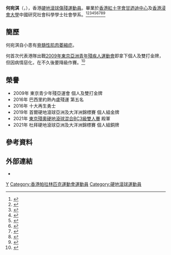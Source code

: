 {{noteTA|G1=Sports}}
{{short description|Hong Kong Paralympic boccia player}}
{{Infobox sportsperson
| name            = 何宛淇<br>HO Yuen Kei
| image =  
| imagesize =
| caption = 
| fullname = 
| nicknames = 
| club = 
| collegeteam =
| date_of_birth   ={{birth_date_and_age|1993|11|09}}
| place_of_birth  = {{HKG-1910}}
| death_date =
| death_place =
| height = 
| weight = 
| country        = {{HKG}}
| sport = [[硬地滾球|硬地滾球]]
| disability_class = BC3級
| coach         = 郭克榮、李榮傑
| rank         = BC3單打第2位、BC3雙打第2位（[http://bisfed-rankings.sport80.com/index.html#/ranking 2020年3月1日]）
| titles       = 
}}

'''何宛淇'''（{{lang-en|HO Yuen Kei}}，{{bd|1993年|11月9日||}}），香港[[硬地滾球|硬地滾球]][[傷殘運動員|傷殘運動員]]。畢業於[[香港紅十字會甘迺迪中心|香港紅十字會甘迺迪中心]]及[[香港浸會大學|香港浸會大學]]中國研究社會科學學士社會學系。<ref>{{cite web|url=https://www.hk01.com/_/336593|title=【硬地滾球】肌肉萎縮拿不起筆　輪椅少女靠食腦「爛滾」入港隊|publisher=[[香港01|香港01]]|date=2019年6月5日|archiveurl=https://web.archive.org/web/20210808123456/https://www.hk01.com/18%E5%8D%80%E6%96%B0%E8%81%9E/336593/%E7%A1%AC%E5%9C%B0%E6%BB%BE%E7%90%83-%E8%82%8C%E8%82%89%E8%90%8E%E7%B8%AE%E6%8B%BF%E4%B8%8D%E8%B5%B7%E7%AD%86-%E8%BC%AA%E6%A4%85%E5%B0%91%E5%A5%B3%E9%9D%A0%E9%A3%9F%E8%85%A6-%E7%88%9B%E6%BB%BE-%E5%85%A5%E6%B8%AF%E9%9A%8A|archivedate=2021|deadurl=no}}</ref><ref>{{cite web|url=https://hk.on.cc/hk/bkn/cnt/sport/20200323/bkn-20200323154034214-0323_00882_001.html|title=有呢條疤才是完整的我|publisher=東方日報|date=2020年3月23日|archiveurl=https://web.archive.org/web/20210808124009/https://hk.on.cc/hk/bkn/cnt/sport/20200323/bkn-20200323154034214-0323_00882_001.html|archivedate=2021|deadurl=no}}</ref><ref>{{cite web|url=https://orientaldaily.on.cc/cnt/sport/20200323/00286_009.html|title=何宛淇滾動人生|publisher=東方日報|date=2020年3月23日|archiveurl=https://web.archive.org/web/20210808124235/https://orientaldaily.on.cc/cnt/sport/20200323/00286_009.html|archivedate=2021|deadurl=no}}</ref><ref>{{cite web|url=https://www.marieclaire.com.hk/%E4%BD%95%E5%AE%9B%E6%B7%87%EF%BC%9A%E6%88%91%E6%98%AF%E5%85%A8%E8%81%B7%E7%A1%AC%E5%9C%B0%E6%BB%BE%E7%90%83%E9%81%8B%E5%8B%95%E5%93%A1-%E4%BF%9D%E6%8C%81%E7%8F%BE%E6%99%82%E8%87%AA%E7%90%86%E8%83%BD/|title=何宛淇：我是全職硬地滾球運動員|publisher=Marie Claire|date=2020年2月17日|archiveurl=https://web.archive.org/web/20210808124411/https://www.marieclaire.com.hk/%E4%BD%95%E5%AE%9B%E6%B7%87%EF%BC%9A%E6%88%91%E6%98%AF%E5%85%A8%E8%81%B7%E7%A1%AC%E5%9C%B0%E6%BB%BE%E7%90%83%E9%81%8B%E5%8B%95%E5%93%A1-%E4%BF%9D%E6%8C%81%E7%8F%BE%E6%99%82%E8%87%AA%E7%90%86%E8%83%BD/|archivedate=2021|deadurl=no}}</ref><ref>{{cite web|url=https://zh.hoyuenkei.com/about|title=關於何宛淇|publisher=何宛淇|date=2021年|archiveurl=https://web.archive.org/web/20210808124656/https://zh.hoyuenkei.com/about|archivedate=2021|deadurl=no}}</ref><ref>{{cite web|url=https://topick.hket.com/article/2302066|title=硬地滾球改變輪椅上的人生　90後肌肉萎縮症運動員學會不再介意世俗眼光|publisher=香港經濟日報|date=2019年3月21日|archiveurl=https://web.archive.org/web/20210808124717/https://topick.hket.com/article/2302066|archivedate=2021|deadurl=no}}</ref><ref>{{cite web|url=http://www.singpao.com.hk/index.php?fi=news1&id=16152|title=不受病魔所困　輪椅少女躋身殘奧|publisher=成報|date=2017年1月2日|archiveurl=https://web.archive.org/web/20210808125023/http://www.singpao.com.hk/index.php?fi=news1&id=16152|archivedate=2021|deadurl=no}}</ref><ref>{{cite web|url=https://m.orangenews.hk/details?recommendId=34367|title=亞殘運奪一金一銅　何宛淇做輪椅上的吃貨|publisher=橙新聞|date=2018年11月20日|archiveurl=https://web.archive.org/web/20210808125340/https://m.orangenews.hk/details?recommendId=34367|archivedate=2021|deadurl=no}}</ref><ref>{{cite web|url=https://www.sportsroad.hk/archives/271867|title=【葡萄牙硬地滾球賽】港隊雙人賽奪亞 何宛淇獨取1金1銀|publisher=體路|date=2019年11月4日|archiveurl=https://web.archive.org/web/20210125071652/https://www.sportsroad.hk/archives/271867|archivedate=2021|deadurl=no}}</ref>

==簡歷==
何宛淇自小患有[[脊髓性肌肉萎縮症|脊髓性肌肉萎縮症]]。

何首次代表港隊出戰[[2009年東京亞洲青年殘疾人運動會|2009年東京亞洲青年殘疾人運動會]]即拿下個人及雙打金牌，但因病情惡化，在不久後要降級作賽。<ref>{{cite web |url=http://sanpoyan.journalism.hkbu.edu.hk/%E8%84%8A%E9%AB%93%E8%82%8C%E8%82%89%E8%90%8E%E7%B8%AE-%E6%AF%8F%E4%B8%89%E5%B0%8F%E6%99%82%E9%9C%80%E8%BA%BA%E4%B8%8B/|title=脊髓肌肉萎縮 每三小時需躺下 何宛淇|accessdate=2017-01-23|deadurl=yes|archiveurl=https://web.archive.org/web/20170202025028/http://sanpoyan.journalism.hkbu.edu.hk/%E8%84%8A%E9%AB%93%E8%82%8C%E8%82%89%E8%90%8E%E7%B8%AE-%E6%AF%8F%E4%B8%89%E5%B0%8F%E6%99%82%E9%9C%80%E8%BA%BA%E4%B8%8B/ |archivedate=2017-02-02}}</ref>

==榮譽==
*2009年 東京青少年殘亞運會 個人及雙打金牌
*2016年 巴西里約熱內盧殘運 第五名
*2016年 十大再生勇士
*2019年 首爾硬地滾球亞洲及大洋洲錦標賽 個人組金牌
*2021年 [[2020年夏季殘疾人奧林匹克運動會|東京殘奧]][[2020年夏季殘疾人奧林匹克運動會硬地滾球比賽|硬地滾球混合BC3級雙人賽]] 殿軍
*2021年 杜拜硬地滾球亞洲及大洋洲錦標賽 個人組銅牌

==參考資料==
{{reflist}}

==外部連結==
*{{instagram|hoyuenkei}}

{{DEFAULTSORT:Ho, Yuen Kei}}
[[Category:何姓|Y]]
[[Category:香港帕拉林匹克運動會運動員|Category:香港帕拉林匹克運動會運動員]]
[[Category:硬地滾球運動員|Category:硬地滾球運動員]]